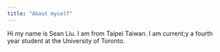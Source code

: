 ```yaml
---
title: "About myself"
---
```


Hi my name is Sean Liu. I am from Taipei Taiwan. I am current;y a fourth year student at the University of Toronto. 

